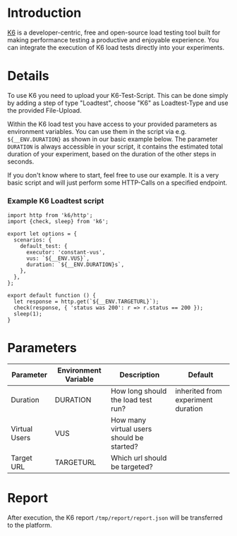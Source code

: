 # Introduction

[K6](https://k6.io/) is a developer-centric, free and open-source load testing tool built for making performance testing a productive and enjoyable experience. You can integrate the execution of K6 load tests directly into your experiments.

# Details

To use K6 you need to upload your K6-Test-Script. This can be done simply by adding a step of type "Loadtest", choose "K6" as Loadtest-Type and use the provided File-Upload.

Within the K6 load test you have access to your provided parameters as environment variables. You can use them in the script via e.g. `${__ENV.DURATION}` as shown in our basic example below. The parameter `DURATION` is always accessible in your script, it contains the estimated total duration of your experiment, based on the duration of the other steps in seconds.

If you don't know where to start, feel free to use our example. It is a very basic script and will just perform some HTTP-Calls on a specified endpoint.

### Example K6 Loadtest script

```
import http from 'k6/http';
import {check, sleep} from 'k6';

export let options = {
  scenarios: {
    default_test: {
      executor: 'constant-vus',
      vus: `${__ENV.VUS}`,
      duration: `${__ENV.DURATION}s`,
    },
  },
};

export default function () {
  let response = http.get(`${__ENV.TARGETURL}`);
  check(response, { 'status was 200': r => r.status == 200 });
  sleep(1);
}
```

# Parameters

| Parameter     | Environment Variable | Description                               | Default                            |
| ------------- | -------------------- | ----------------------------------------- | ---------------------------------- |
| Duration      | DURATION             | How long should the load test run?        | inherited from experiment duration |
| Virtual Users | VUS                  | How many virtual users should be started? |                                    |
| Target URL    | TARGETURL            | Which url should be targeted?             |                                    |

# Report

After execution, the K6 report `/tmp/report/report.json` will be transferred to the platform.
